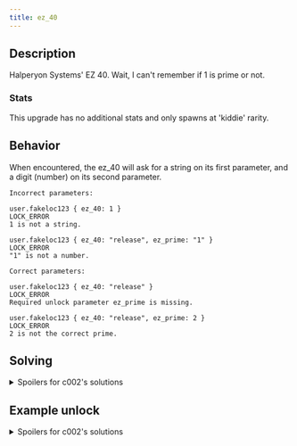 ```yaml
---
title: ez_40
---
```


## Description

Halperyon Systems' EZ 40. Wait, I can't remember if 1 is prime or not.

### Stats

This upgrade has no additional stats and only spawns at 'kiddie' rarity.

## Behavior

When encountered, the ez_40 will ask for a string on its first parameter, and a digit (number) on its second parameter.

```
Incorrect parameters:

user.fakeloc123 { ez_40: 1 }
LOCK_ERROR
1 is not a string.

user.fakeloc123 { ez_40: "release", ez_prime: "1" }
LOCK_ERROR
"1" is not a number.

Correct parameters:

user.fakeloc123 { ez_40: "release" }
LOCK_ERROR
Required unlock parameter ez_prime is missing.

user.fakeloc123 { ez_40: "release", ez_prime: 2 }
LOCK_ERROR
2 is not the correct prime.

```

## Solving

<details>
  <summary>Spoilers for c002's solutions</summary>
  Possible strings for first parameter: "open", "unlock", "release" Possible digits
  for second parameter: 2, 3, 5, 7, 11, 13, 17, 19, 23, 29, 31, 37, 41, 43, 47, 53,
  59, 61, 67, 71, 73, 79, 83, 89, 97
</details>

## Example unlock

<details>
<summary>Spoilers for c002's solutions</summary>
```

user.fakeloc123 { ez_40: "release", c002_complement: "purple" }
WARNING: BINMAT security shell inactive. Intelligent defense system offline.
LOCK_UNLOCKED
System <user> breached.
Connection terminated.

```
</details>
```
